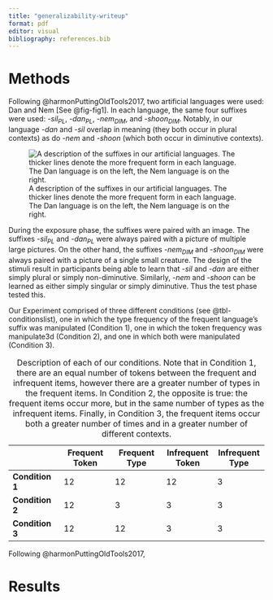 ```yaml
---
title: "generalizability-writeup"
format: pdf
editor: visual
bibliography: references.bib
---
```


# Methods

Following @harmonPuttingOldTools2017, two artificial languages were used: Dan and Nem [See @fig-fig1]. In each language, the same four suffixes were used: -*sil~PL~*, *-dan~PL~*, *-nem~DIM~*, and -*shoon~DIM~*. Notably, in our language *-dan* and *-sil* overlap in meaning (they both occur in plural contexts) as do -*nem* and *-shoon* (which both occur in diminutive contexts).

![A description of the suffixes in our artificial languages. The thicker lines denote the more frequent form in each language. The Dan language is on the left, the Nem language is on the right.](fig1.jpg){#fig-fig1}

During the exposure phase, the suffixes were paired with an image. The suffixes -*sil~PL~* and *-dan~PL~* were always paired with a picture of multiple large pictures. On the other hand, the suffixes *-nem~DIM~* and -*shoon~DIM~* were always paired with a picture of a single small creature. The design of the stimuli result in participants being able to learn that -*sil* and *-dan* are either simply plural or simply non-diminutive. Similarly, *-nem* and *-shoon* can be learned as either simply singular or simply diminutive. Thus the test phase tested this.

Our Experiment comprised of three different conditions (see @tbl-conditionslist), one in which the type frequency of the frequent language's suffix was manipulated (Condition 1), one in which the token frequency was manipulate3d (Condition 2), and one in which both were manipulated (Condition 3).

|   | Frequent Token | Frequent Type | Infrequent Token | Infrequent Type |
|---------------|---------------|---------------|---------------|---------------|
| **Condition 1** | 12 | 12 | 12 | 3 |
| **Condition 2** | 12 | 3 | 3 | 3 |
| **Condition 3** | 12 | 12 | 3 | 3 |

: Description of each of our conditions. Note that in Condition 1, there are an equal number of tokens between the frequent and infrequent items, however there are a greater number of types in the frequent items. In Condition 2, the opposite is true: the frequent items occur more, but in the same number of types as the infrequent items. Finally, in Condition 3, the frequent items occur both a greater number of times and in a greater number of different contexts.

Following @harmonPuttingOldTools2017,

# Results
